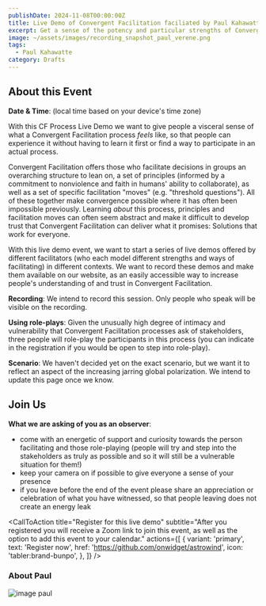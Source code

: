 ```yaml
---
publishDate: 2024-11-08T00:00:00Z
title: Live Demo of Convergent Facilitation faciliated by Paul Kahawatte (Nov 8)
excerpt: Get a sense of the potency and particular strengths of Convergent Facilitation by observing a full end-to-end Convergent Facilitation process facilitated by Paul Kahawatte. We will use a role-play based scenario touching into the global polarization we see unfolding in the world.
image: ~/assets/images/recording_snapshot_paul_verene.png
tags:
  - Paul Kahawatte
category: Drafts
---
```



## About this Event

**Date & Time**: **<LocalTimeFromUTC client:load  startUtcTime="2024-11-08T15:30:00Z" endUtcTime="2024-11-08T17:00:00Z"/>** (local time based on your device's time zone)


With this CF Process Live Demo we want to give people a visceral sense of what a Convergent Facilitation process *feels* like, so that people can experience it without having to learn it first or find a way to participate in an actual process. 

Convergent Facilitation offers those who facilitate decisions in groups an overarching structure to lean on, a set of principles (informed by a commitment to nonviolence and faith in humans' ability to collaborate), as well as a set of specific facilitation "moves" (e.g. "threshold questions"). All of these together make convergence possible where it has often been impossible previously. Learning *about* this process, principles and facilitation moves can often seem abstract and make it difficult to develop trust that Convergent Facilitation can deliver what it promises: Solutions that work for everyone.

With this live demo event, we want to start a series of live demos offered by different facilitators (who each model different strengths and ways of facilitating) in different contexts. We want to record these demos and make them available on our website, as an easily accessible way to increase people's understanding of and trust in Convergent Facilitation.

**Recording**: We intend to record this session. Only people who speak will be visible on the recording.

**Using role-plays**: Given the unusually high degree of intimacy and vulnerability that Convergent Facilitation processes ask of stakeholders, three people will role-play the participants in this process (you can indicate in the registration if you would be open to step into role-play). 

**Scenario**: We haven't decided yet on the exact scenario, but we want it to reflect an aspect of the increasing jarring global polarization. We intend to update this page once we know. 

## Join Us

**What we are asking of you as an observer**:
- come with an energetic of support and curiosity towards the person facilitating and those role-playing (people will try and step into the stakeholders as truly as possible and so it will still be a vulnerable situation for them!)
- keep your camera on if possible to give everyone a sense of your presence 
- if you leave before the end of the event please share an appreciation or celebration of what you have witnessed, so that people leaving does not create an energy leak 


<CallToAction
    title="Register for this live demo"
    subtitle="After you registered you will receive a Zoom link to join this event, as well as the option to add this event to your calendar."
    actions={[
      {
        variant: 'primary',
        text: 'Register now',
        href: 'https://github.com/onwidget/astrowind',
        icon: 'tabler:brand-bunpo',
      },
    ]}
  />
  
### About Paul
![image paul](~/assets/images/paul_kahawatte.jpg)

